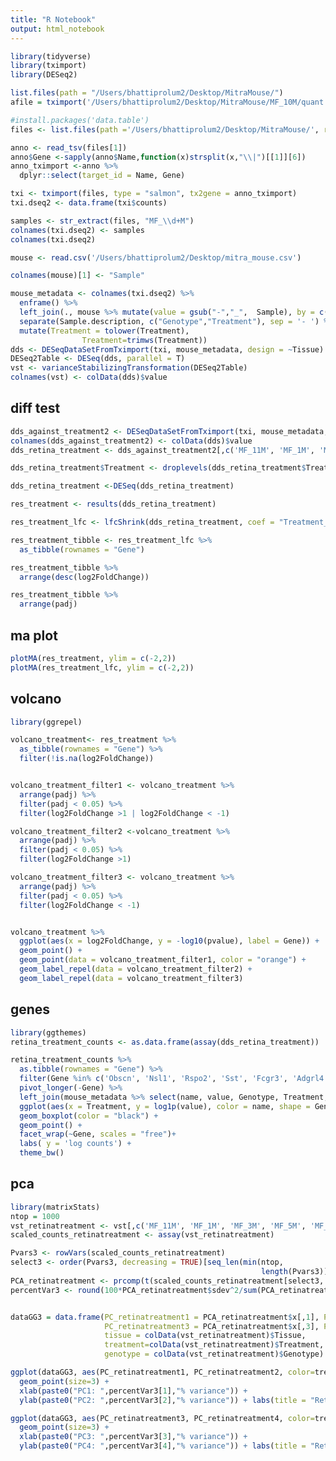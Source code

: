 ```yaml
---
title: "R Notebook"
output: html_notebook
---
```



```r
library(tidyverse)
library(tximport)
library(DESeq2)

list.files(path = "/Users/bhattiprolum2/Desktop/MitraMouse/")
afile = tximport('/Users/bhattiprolum2/Desktop/MitraMouse/MF_10M/quant.sf', type = "salmon", txOut = TRUE)

#install.packages('data.table')
files <- list.files(path ='/Users/bhattiprolum2/Desktop/MitraMouse/', recursive = TRUE, pattern = 'quant.sf', full.names = TRUE)

anno <- read_tsv(files[1])
anno$Gene <-sapply(anno$Name,function(x)strsplit(x,"\\|")[[1]][6])
anno_tximport <-anno %>%
  dplyr::select(target_id = Name, Gene)

txi <- tximport(files, type = "salmon", tx2gene = anno_tximport)
txi.dseq2 <- data.frame(txi$counts)

samples <- str_extract(files, "MF_\\d+M")
colnames(txi.dseq2) <- samples
colnames(txi.dseq2)

mouse <- read.csv('/Users/bhattiprolum2/Desktop/mitra_mouse.csv')

colnames(mouse)[1] <- "Sample"

mouse_metadata <- colnames(txi.dseq2) %>% 
  enframe() %>% 
  left_join(., mouse %>% mutate(value = gsub("-","_",  Sample), by = c("value"))) %>%  
  separate(Sample.description, c("Genotype","Treatment"), sep = '- ') %>% 
  mutate(Treatment = tolower(Treatment), 
                Treatment=trimws(Treatment))
dds <- DESeqDataSetFromTximport(txi, mouse_metadata, design = ~Tissue)
DESeq2Table <- DESeq(dds, parallel = T)
vst <- varianceStabilizingTransformation(DESeq2Table)
colnames(vst) <- colData(dds)$value

```
## diff test
```r

dds_against_treatment2 <- DESeqDataSetFromTximport(txi, mouse_metadata, design = ~Treatment)
colnames(dds_against_treatment2) <- colData(dds)$value
dds_retina_treatment <- dds_against_treatment2[,c('MF_11M', 'MF_1M', 'MF_3M', 'MF_5M', 'MF_7M', 'MF_9M')]

dds_retina_treatment$Treatment <- droplevels(dds_retina_treatment$Treatment)

dds_retina_treatment <-DESeq(dds_retina_treatment)

res_treatment <- results(dds_retina_treatment)

res_treatment_lfc <- lfcShrink(dds_retina_treatment, coef = "Treatment_untreated_vs_400.mg", type = "normal")

res_treatment_tibble <- res_treatment_lfc %>% 
  as_tibble(rownames = "Gene") 

res_treatment_tibble %>%
  arrange(desc(log2FoldChange))

res_treatment_tibble %>%
  arrange(padj)


```


## ma plot
```r
plotMA(res_treatment, ylim = c(-2,2))
plotMA(res_treatment_lfc, ylim = c(-2,2))

```
## volcano
```r
library(ggrepel)

volcano_treatment<- res_treatment %>%
  as_tibble(rownames = "Gene") %>%
  filter(!is.na(log2FoldChange)) 


volcano_treatment_filter1 <- volcano_treatment %>%
  arrange(padj) %>%
  filter(padj < 0.05) %>%
  filter(log2FoldChange >1 | log2FoldChange < -1)

volcano_treatment_filter2 <-volcano_treatment %>%
  arrange(padj) %>%
  filter(padj < 0.05) %>%
  filter(log2FoldChange >1)

volcano_treatment_filter3 <- volcano_treatment %>%
  arrange(padj) %>%
  filter(padj < 0.05) %>%
  filter(log2FoldChange < -1)


volcano_treatment %>%
  ggplot(aes(x = log2FoldChange, y = -log10(pvalue), label = Gene)) +
  geom_point() +
  geom_point(data = volcano_treatment_filter1, color = "orange") +
  geom_label_repel(data = volcano_treatment_filter2) +
  geom_label_repel(data = volcano_treatment_filter3)

```
## genes
```r
library(ggthemes)
retina_treatment_counts <- as.data.frame(assay(dds_retina_treatment))

retina_treatment_counts %>%
  as.tibble(rownames = "Gene") %>%
  filter(Gene %in% c('Obscn', 'Nsl1', 'Rspo2', 'Sst', 'Fcgr3', 'Adgrl4', 'Ip6k3', 'Fam205a2')) %>%
  pivot_longer(-Gene) %>%
  left_join(mouse_metadata %>% select(name, value, Genotype, Treatment, Tissue), by = c('name' = 'value')) %>%
  ggplot(aes(x = Treatment, y = log1p(value), color = name, shape = Genotype)) +
  geom_boxplot(color = "black") +
  geom_point() +
  facet_wrap(~Gene, scales = "free")+ 
  labs( y = 'log counts') +
  theme_bw()

```
## pca
```r
library(matrixStats)
ntop = 1000
vst_retinatreatment <- vst[,c('MF_11M', 'MF_1M', 'MF_3M', 'MF_5M', 'MF_7M', 'MF_9M')]
scaled_counts_retinatreatment <- assay(vst_retinatreatment)

Pvars3 <- rowVars(scaled_counts_retinatreatment)
select3 <- order(Pvars3, decreasing = TRUE)[seq_len(min(ntop, 
                                                        length(Pvars3)))]
PCA_retinatreatment <- prcomp(t(scaled_counts_retinatreatment[select3, ]), scale = F)
percentVar3 <- round(100*PCA_retinatreatment$sdev^2/sum(PCA_retinatreatment$sdev^2),1)


dataGG3 = data.frame(PC_retinatreatment1 = PCA_retinatreatment$x[,1], PC_retinatreatment2 = PCA_retinatreatment$x[,2], 
                     PC_retinatreatment3 = PCA_retinatreatment$x[,3], PC_retinatreatment4 = PCA_retinatreatment$x[,4], 
                     tissue = colData(vst_retinatreatment)$Tissue,
                     treatment=colData(vst_retinatreatment)$Treatment,
                     genotype = colData(vst_retinatreatment)$Genotype)

ggplot(dataGG3, aes(PC_retinatreatment1, PC_retinatreatment2, color=treatment, shape = genotype)) +
  geom_point(size=3) +
  xlab(paste0("PC1: ",percentVar3[1],"% variance")) +
  ylab(paste0("PC2: ",percentVar3[2],"% variance")) + labs(title = "Retina Treatment PCA 1/2")

ggplot(dataGG3, aes(PC_retinatreatment3, PC_retinatreatment4, color=treatment, shape = genotype)) +
  geom_point(size=3) +
  xlab(paste0("PC3: ",percentVar3[3],"% variance")) +
  ylab(paste0("PC4: ",percentVar3[4],"% variance")) + labs(title = "Retina Treatment PCA 3/4")

```





